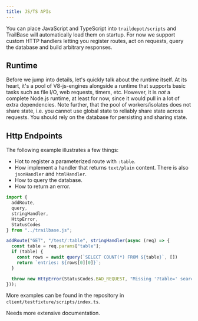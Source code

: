```yaml
---
title: JS/TS APIs
---
```



You can place JavaScript and TypeScript into `traildepot/scripts` and TrailBase
will automatically load them on startup.
For now we support custom HTTP handlers letting you register routes, act on
requests, query the database and build arbitrary responses.

## Runtime

Before we jump into details, let's quickly talk about the runtime itself. At
its heart, it's a pool of V8-js-engines alongside a runtime that supports basic
tasks such as file I/O, web requests, timers, etc.
However, it is *not* a complete Node.js runtime, at least for now, since it
would pull in a lot of extra dependencies.
Note further, that the pool of workers/isolates does not share state, i.e. you
cannot use global state to reliably share state across requests. You should
rely on the database for persisting and sharing state.

## Http Endpoints

The following example illustrates a few things:

* Hot to register a parameterized route with `:table`.
* How implement a handler that returns `text/plain` content. There is also
  `jsonHandler` and `htmlHandler`.
* How to query the database.
* How to return an error.

```js
import {
  addRoute,
  query,
  stringHandler,
  HttpError,
  StatusCodes
} from "../trailbase.js";

addRoute("GET", "/test/:table", stringHandler(async (req) => {
  const table = req.params["table"];
  if (table) {
    const rows = await query(`SELECT COUNT(*) FROM ${table}`, [])
    return `entries: ${rows[0][0]}`;
  }

  throw new HttpError(StatusCodes.BAD_REQUEST, "Missing '?table=' search query parm");
}));
```

More examples can be found in the repository in
`client/testfixture/scripts/index.ts`.

<Aside type="note" title="ToDO">
  Needs more extensive documentation.
</Aside>
